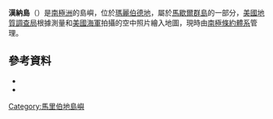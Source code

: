 {{coord|76|39|S|148|48|W|source:GNIS|display=title}}

'''漢納島'''（{{lang-en|Hannah Island}}）是[[南極洲|南極洲]]的島嶼，位於[[瑪麗伯德地|瑪麗伯德地]]，屬於[[馬歇爾群島|馬歇爾群島]]的一部分，[[美國地質調查局|美國地質調查局]]根據測量和[[美國海軍|美國海軍]]拍攝的空中照片繪入地圖，現時由[[南極條約體系|南極條約體系]]管理。

==參考資料==
*{{cite gnis | type = antarid | id = 6319| name = Hannah Island | accessdate = 2012-05-21}}
*{{usgs-gazetteer|id=6319}}

{{DEFAULTSORT:Hannah Island}}
[[Category:馬里伯地島嶼|Category:馬里伯地島嶼]]


{{MarieByrdLand-geo-stub}}